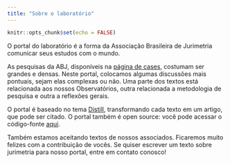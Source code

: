 ```yaml
---
title: "Sobre o laboratório"
---
```


```r
knitr::opts_chunk$set(echo = FALSE)
```


O portal do laboratório é a forma da Associação Brasileira de Jurimetria comunicar seus estudos com o mundo.

As pesquisas da ABJ, disponíveis na [página de cases](https://abj.org.br/cases), costumam ser grandes e densas. Neste portal, colocamos algumas discussões mais pontuais, sejam elas complexas ou não. Uma parte dos textos está relacionada aos nossos Observatórios, outra relacionada a metodologia de pesquisa e outra a reflexões gerais.

O portal é baseado no tema [Distill](https://distill.pub), transformando cada texto em um artigo, que pode ser citado. O portal também é open source: você pode acessar o código-fonte [aqui](https://github.com/abjur/blog).

Também estamos aceitando textos de nossos associados. Ficaremos muito felizes com a contribuição de vocês. Se quiser escrever um texto sobre jurimetria para nosso portal, entre em contato conosco!